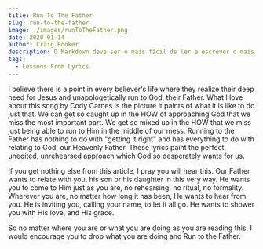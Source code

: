 ```yaml
---
title: Run To The Father
slug: run-to-the-father
image: ./images/runToTheFather.png
date: 2020-01-14
author: Craig Booker
description: O Markdown deve ser o mais fácil de ler e escrever o mais possível.
tags:
  - Lessons From Lyrics
---
```


I believe there is a point in every believer's life where they realize their deep need for Jesus and unapologetically run to God, their Father. What I love about this song by Cody Carnes is the picture it paints of what it is like to do just that. We can get so caught up in the HOW of approaching God that we miss the most important part. We get so mixed up in the HOW that we miss just being able to run to Him in the middle of our mess. Running to the Father has nothing to do with "getting it right" and has everything to do with relating to God, our Heavenly Father. These lyrics paint the perfect, unedited, unrehearsed approach which God so desperately wants for us.

If you get nothing else from this article, I pray you will hear this. Our Father wants to relate with you, his son or his daughter in this very way. He wants you to come to Him just as you are, no rehearsing, no ritual, no formality. Wherever you are, no matter how long it has been, He wants to hear from you. He is inviting you, calling your name, to let it all go. He wants to shower you with His love, and His grace.

So no matter where you are or what you are doing as you are reading this, I would encourage you to drop what you are doing and Run to the Father.
